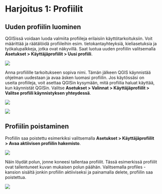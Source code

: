 # Harjoitus 1: Profiilit

## Uuden profiilin luominen

QGISissä voidaan luoda valmiita profiileja erilaisiin käyttötarkoituksiin. Voit määrittää ja räätälöidä profiileihin esim. tietokantayhteyksiä, kieliasetuksia ja työkalupalkkeja, jotka ovat näkyvillä. Saat luotua uuden profiilin valitsemalla  **Asetukset > Käyttäjäprofiilit > Uusi profiili**.

![](img/harjoitus_1/image1.png)

Anna profiilille tarkoitukseen sopiva nimi. Tämän jälkeen QGIS käynnistää ohjelman uudestaan ja avaa äsken luomasi profiilin. Jos käytössäsi on useita profiileja, voit asettaa QGISin kysymään, mitä profiilia haluat käyttää, kun käynnistät QGISin. Valitse **Asetukset > Valinnat > Käyttäjäprofiilit > Valitse profiili käynnistyksen yhteydessä**.

![](img/harjoitus_1/image2.png)

![](img/harjoitus_1/image3.png)

## Profiilin poistaminen

Profiilin saa poistettu esimerkiksi valitsemalla **Asetukset > Käyttäjäprofiilit > Avaa aktiivisen profiilin hakemisto**. 

![](img/harjoitus_1/image4.png)

Näin löydät polun,  jonne koneesi tallentaa profiilit. Tässä esimerkissä profiilit ovat tallentuneet kuvan mukaisen polun päähän. Valitsemalla profiles -kansion sisältä jonkin profiilin aktiiviseksi ja painamalla delete, profiilin saa poistettua.

![](img/harjoitus_1/image5.png)